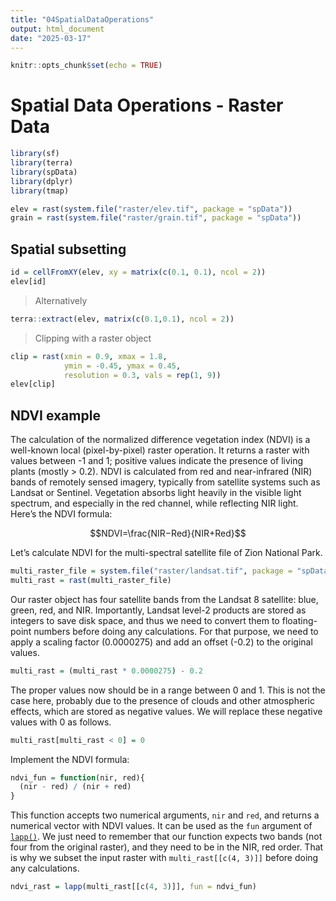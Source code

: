 ```yaml
---
title: "04SpatialDataOperations"
output: html_document
date: "2025-03-17"
---
```


```r
knitr::opts_chunk$set(echo = TRUE)
```

# Spatial Data Operations - Raster Data

```r
library(sf)
library(terra)
library(spData)
library(dplyr)
library(tmap)
```

```r
elev = rast(system.file("raster/elev.tif", package = "spData"))
grain = rast(system.file("raster/grain.tif", package = "spData"))
```

## Spatial subsetting

```r
id = cellFromXY(elev, xy = matrix(c(0.1, 0.1), ncol = 2))
elev[id]
```

> Alternatively

```r
terra::extract(elev, matrix(c(0.1,0.1), ncol = 2))
```

> Clipping with a raster object

```r
clip = rast(xmin = 0.9, xmax = 1.8, 
            ymin = -0.45, ymax = 0.45, 
            resolution = 0.3, vals = rep(1, 9))
elev[clip]
```

## NDVI example

The calculation of the normalized difference vegetation index (NDVI) is a well-known local (pixel-by-pixel) raster operation. It returns a raster with values between -1 and 1; positive values indicate the presence of living plants (mostly \> 0.2). NDVI is calculated from red and near-infrared (NIR) bands of remotely sensed imagery, typically from satellite systems such as Landsat or Sentinel. Vegetation absorbs light heavily in the visible light spectrum, and especially in the red channel, while reflecting NIR light. Here's the NDVI formula:

$$NDVI=\frac{NIR−Red}{NIR+Red}$$

Let's calculate NDVI for the multi-spectral satellite file of Zion National Park.

```r
multi_raster_file = system.file("raster/landsat.tif", package = "spDataLarge")
multi_rast = rast(multi_raster_file)
```

Our raster object has four satellite bands from the Landsat 8 satellite: blue, green, red, and NIR. Importantly, Landsat level-2 products are stored as integers to save disk space, and thus we need to convert them to floating-point numbers before doing any calculations. For that purpose, we need to apply a scaling factor (0.0000275) and add an offset (-0.2) to the original values.

```r
multi_rast = (multi_rast * 0.0000275) - 0.2
```

The proper values now should be in a range between 0 and 1. This is not the case here, probably due to the presence of clouds and other atmospheric effects, which are stored as negative values. We will replace these negative values with 0 as follows.

```r
multi_rast[multi_rast < 0] = 0
```

Implement the NDVI formula:

```r
ndvi_fun = function(nir, red){
  (nir - red) / (nir + red)
}
```

This function accepts two numerical arguments, `nir` and `red`, and returns a numerical vector with NDVI values. It can be used as the `fun` argument of [`lapp()`](https://rspatial.github.io/terra/reference/lapp.html). We just need to remember that our function expects two bands (not four from the original raster), and they need to be in the NIR, red order. That is why we subset the input raster with `multi_rast[[c(4, 3)]]` before doing any calculations.

```r
ndvi_rast = lapp(multi_rast[[c(4, 3)]], fun = ndvi_fun)
```
